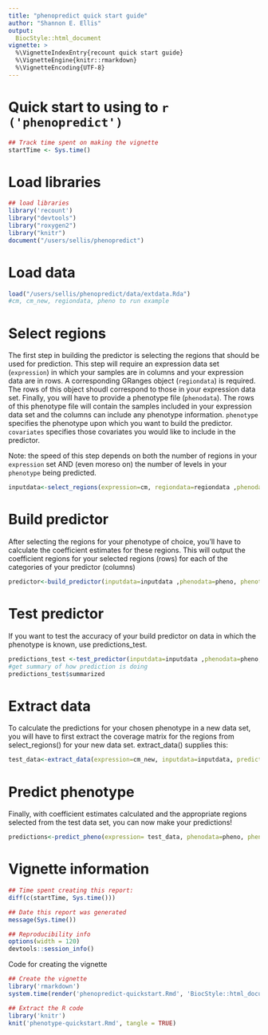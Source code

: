 ```yaml
---
title: "phenopredict quick start guide"
author: "Shannon E. Ellis"
output: 
  BiocStyle::html_document
vignette: >
  %\VignetteIndexEntry{recount quick start guide}
  %\VignetteEngine{knitr::rmarkdown}
  %\VignetteEncoding{UTF-8}  
---
```


Quick start to using to `r ('phenopredict')`
================================================

```r
## Track time spent on making the vignette
startTime <- Sys.time()
```
# Load libraries

```r
## load libraries
library('recount')
library("devtools")
library("roxygen2")
library("knitr")
document("/users/sellis/phenopredict")
```
# Load data

```r
load("/users/sellis/phenopredict/data/extdata.Rda")   
#cm, cm_new, regiondata, pheno to run example
```

# Select regions

The first step in building the predictor is selecting the regions that should be used for prediction. This step will require an expression data set (`expression`) in which your samples are in columns and your expression data are in rows. A corresponding GRanges object (`regiondata`) is required. The rows of this object shoudl correspond to those in your expression data set. Finally, you will have to provide a phenotype file (`phenodata`). The rows of this phenotype file will contain the samples included in your expression data set and the columns can include any phenotype information. `phenotype` specifies the phenotype upon which you want to build the predictor. `covariates` specifies those covariates you would like to include in the predictor. 

Note: the speed of this step depends on both the number of regions in your `expression` set AND (even moreso on) the number of levels in your `phenotype` being predicted.

```r
inputdata<-select_regions(expression=cm, regiondata=regiondata ,phenodata=pheno, phenotype="Sex", covariates=c("AGE","BMI"),type="factor", numRegions=100)
```

# Build predictor

After selecting the regions for your phenotype of choice, you'll have to calculate the coefficient estimates for these regions. This will output the coefficient regions for your selected regions (rows) for each of the categories of your predictor (columns)

```r
predictor<-build_predictor(inputdata=inputdata ,phenodata=pheno, phenotype="Sex", covariates=c("AGE","BMI"),type="factor", numRegions=10)
```
# Test predictor

If you want to test the accuracy of your build predictor on data in which the phenotype is known, use predictions_test.

```r
predictions_test <-test_predictor(inputdata=inputdata ,phenodata=pheno, phenotype="Sex", covariates=c("AGE","BMI"),type="factor",predictordata=predictor )
#get summary of how prediction is doing
predictions_test$summarized
```

# Extract data

To calculate the predictions for your chosen phenotype in a new data set, you will have to first extract the coverage matrix for the regions from select_regions() for your new data set. extract_data() supplies this:

```r
test_data<-extract_data(expression=cm_new, inputdata=inputdata, predictordata=predictor)
```

# Predict phenotype

Finally, with coefficient estimates calculated and the appropriate regions selected from the test data set, you can now make your predictions!

```r
predictions<-predict_pheno(expression= test_data, phenodata=pheno, phenotype="Sex",predictordata = predictor)
```

# Vignette information

```r
## Time spent creating this report:
diff(c(startTime, Sys.time()))

## Date this report was generated
message(Sys.time())

## Reproducibility info
options(width = 120)
devtools::session_info()
```

Code for creating the vignette

```r
## Create the vignette
library('rmarkdown')
system.time(render('phenopredict-quickstart.Rmd', 'BiocStyle::html_document'))

## Extract the R code
library('knitr')
knit('phenotype-quickstart.Rmd', tangle = TRUE)
```


